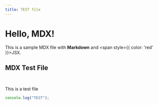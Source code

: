 ```yaml
---
title: TEST file
---
```


# Hello, MDX!

This is a sample MDX file with **Markdown** and <span style={{ color: 'red' }}>JSX</span>.

## MDX Test File

<br />

This is a test file

```js
console.log("TEST");
```
